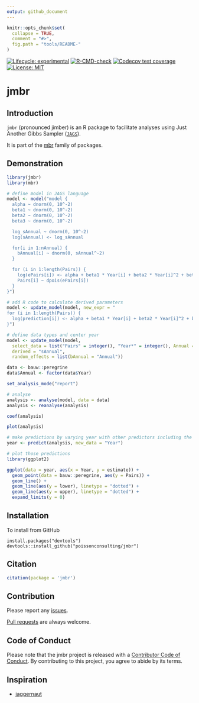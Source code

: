 ```yaml
---
output: github_document
---
```


<!-- README.md is generated from README.Rmd. Please edit that file -->

```r
knitr::opts_chunk$set(
  collapse = TRUE,
  comment = "#>",
  fig.path = "tools/README-"
)
```

<!-- badges: start -->
[![Lifecycle: experimental](https://img.shields.io/badge/lifecycle-experimental-orange.svg)](https://lifecycle.r-lib.org/articles/stages.html#experimental)
[![R-CMD-check](https://github.com/poissonconsulting/jmbr/actions/workflows/R-CMD-check.yaml/badge.svg)](https://github.com/poissonconsulting/jmbr/actions/workflows/R-CMD-check.yaml)
[![Codecov test coverage](https://codecov.io/gh/poissonconsulting/jmbr/branch/master/graph/badge.svg)](https://codecov.io/gh/poissonconsulting/jmbr?branch=master)
[![License: MIT](https://img.shields.io/badge/License-MIT-blue.svg)](https://opensource.org/licenses/MIT)
<!-- badges: end -->

# jmbr

## Introduction

`jmbr` (pronounced jimber) is an R package to facilitate analyses using Just Another Gibbs Sampler ([`JAGS`](http://mcmc-jags.sourceforge.net)).

It is part of the [mbr](https://github.com/poissonconsulting/mbr) family of packages.

## Demonstration

```r
library(jmbr)
library(mbr)
```

```r
# define model in JAGS language
model <- model("model {
  alpha ~ dnorm(0, 10^-2)
  beta1 ~ dnorm(0, 10^-2)
  beta2 ~ dnorm(0, 10^-2)
  beta3 ~ dnorm(0, 10^-2)

  log_sAnnual ~ dnorm(0, 10^-2)
  log(sAnnual) <- log_sAnnual

  for(i in 1:nAnnual) {
    bAnnual[i] ~ dnorm(0, sAnnual^-2)
  }

  for (i in 1:length(Pairs)) {
    log(ePairs[i]) <- alpha + beta1 * Year[i] + beta2 * Year[i]^2 + beta3 * Year[i]^3 + bAnnual[Annual[i]]
    Pairs[i] ~ dpois(ePairs[i])
  }
}")

# add R code to calculate derived parameters
model <- update_model(model, new_expr = "
for (i in 1:length(Pairs)) {
  log(prediction[i]) <- alpha + beta1 * Year[i] + beta2 * Year[i]^2 + beta3 * Year[i]^3 + bAnnual[Annual[i]]
}")

# define data types and center year
model <- update_model(model, 
  select_data = list("Pairs" = integer(), "Year*" = integer(), Annual = factor()),
  derived = "sAnnual",
  random_effects = list(bAnnual = "Annual"))

data <- bauw::peregrine
data$Annual <- factor(data$Year)

set_analysis_mode("report")

# analyse
analysis <- analyse(model, data = data)
analysis <- reanalyse(analysis)

coef(analysis)

plot(analysis)
```

```r
# make predictions by varying year with other predictors including the random effect of Annual held constant
year <- predict(analysis, new_data = "Year")

# plot those predictions
library(ggplot2)

ggplot(data = year, aes(x = Year, y = estimate)) +
  geom_point(data = bauw::peregrine, aes(y = Pairs)) +
  geom_line() +
  geom_line(aes(y = lower), linetype = "dotted") +
  geom_line(aes(y = upper), linetype = "dotted") +
  expand_limits(y = 0)
```

## Installation

To install from GitHub
```
install.packages("devtools")
devtools::install_github("poissonconsulting/jmbr")
```

## Citation

```r
citation(package = 'jmbr')
```

## Contribution

Please report any [issues](https://github.com/poissonconsulting/jmbr/issues).

[Pull requests](https://github.com/poissonconsulting/jmbr/pulls) are always welcome.

## Code of Conduct

Please note that the jmbr project is released with a [Contributor Code of Conduct](https://contributor-covenant.org/version/2/0/CODE_OF_CONDUCT.html). By contributing to this project, you agree to abide by its terms.

## Inspiration

- [jaggernaut](https://github.com/poissonconsulting/jaggernaut)
